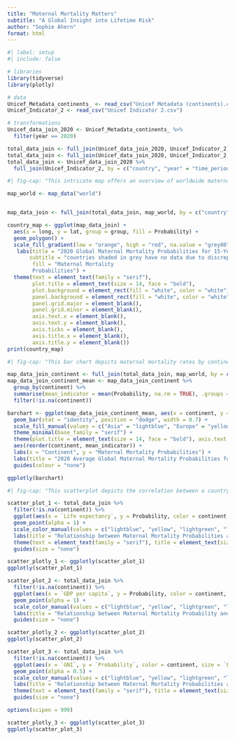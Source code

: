 ```yaml
---
title: "Maternal Mortality Matters"
subtitle: "A Global Insight into Lifetime Risk"
author: "Sophie Ahern"
format: html
---
```


```r
#| label: setup
#| include: false

# libraries
library(tidyverse)
library(plotly)

# data
Unicef_Metadata_continents_ <- read_csv("Unicef Metadata (continents).csv")
Unicef_Indicator_2 <- read_csv("Unicef Indicator 2.csv")

# transformations
Unicef_data_join_2020 <- Unicef_Metadata_continents_ %>%
  filter(year == 2020)

total_data_join <- full_join(Unicef_data_join_2020, Unicef_Indicator_2)
total_data_join <- full_join(Unicef_data_join_2020, Unicef_Indicator_2, by = c("country" = "country"))
total_data_join <- Unicef_data_join_2020 %>%
  full_join(Unicef_Indicator_2, by = c("country", "year" = "time_period"))
```


```r
#| fig-cap: "This intricate map offers an overview of worldwide maternal mortality rates in 2020."

map_world <- map_data("world")


map_data_join <- full_join(total_data_join, map_world, by = c("country" = "region"))

country_map <- ggplot(map_data_join) +
  aes(x = long, y = lat, group = group, fill = Probability) + 
  geom_polygon() +
  scale_fill_gradient(low = "orange", high = "red", na.value = "grey80") +
   labs(title = "2020 Global Maternal Mortality Probabilities for 15-Year-Old Girls by Country",
       subtitle = "countries shaded in grey have no data due to discrepancies in their names",
        fill = "Maternal Mortality 
        Probabilities") +
  theme(text = element_text(family = "serif"),
        plot.title = element_text(size = 14, face = "bold"),
        plot.background = element_rect(fill = "white", color = "white"),
        panel.background = element_rect(fill = "white", color = "white"),
        panel.grid.major = element_blank(),
        panel.grid.minor = element_blank(),
        axis.text.x = element_blank(),
        axis.text.y = element_blank(),
        axis.ticks = element_blank(),
        axis.title.x = element_blank(),
        axis.title.y = element_blank())
print(country_map)
```

```r
#| fig-cap: "This bar chart depicts maternal mortality rates by continent."

map_data_join_continent <- full_join(total_data_join, map_world, by = c("country" = "region"))
map_data_join_continent_mean <- map_data_join_continent %>%
  group_by(continent) %>%
  summarise(mean_indicator = mean(Probability, na.rm = TRUE), .groups = "drop") %>%
  filter(!is.na(continent))

barchart <- ggplot(map_data_join_continent_mean, aes(x = continent, y = mean_indicator, fill = continent)) +
  geom_bar(stat = "identity", position = "dodge", width = 0.7) +
  scale_fill_manual(values = c("Asia" = "lightblue", "Europe" = "yellow", "Africa" = "lightgreen", "Oceania" = "lightpink", "Americas" = "orange")) +
  theme_minimal(base_family = "serif") +
  theme(plot.title = element_text(size = 14, face = "bold"), axis.text.x = element_text(angle = 45), text = element_text(family = "serif")) +
  aes(reorder(continent, mean_indicator)) +
  labs(x = "Continent", y = "Maternal Mortality Probabilities") +
  labs(title = "2020 Average Global Maternal Mortality Probabilities for 15-Year-Old Girls by Continent") +
  guides(colour = "none")

ggplotly(barchart)
```

```r
#| fig-cap: "This scatterplot depicts the correlation between a country's average life expectancy and its maternal mortality probabilities."

scatter_plot_1 <- total_data_join %>%
  filter(!is.na(continent)) %>%
  ggplot(aes(x = `Life expectancy`, y = Probability, color = continent, size = `Population, total`)) +
  geom_point(alpha = 1) +
  scale_color_manual(values = c("lightblue", "yellow", "lightgreen", "lightpink", "orange")) +
  labs(title = "Relationship between Maternal Mortality Probabilities and Life Expectancy", y = "Maternal Mortality Probabilities", x = "Life Expectancy") +
  theme(text = element_text(family = "serif"), title = element_text(size = 12, face = "bold")) +
  guides(size = "none")

scatter_plotly_1 <- ggplotly(scatter_plot_1)
ggplotly(scatter_plot_1)
```

```r
scatter_plot_2 <- total_data_join %>%
  filter(!is.na(continent)) %>%
  ggplot(aes(x = `GDP per capita`, y = Probability, color = continent, size = `Population, total`)) +
  geom_point(alpha = 1) +
  scale_color_manual(values = c("lightblue", "yellow", "lightgreen", "lightpink", "orange")) +
  labs(title = "Relationship between Maternal Mortality Probability and GDP per Capita", y = "Maternal Mortality Probability") +  theme(text = element_text(family = "serif"), title = element_text(size = 12, face = "bold")) +
  guides(size = "none")

scatter_plotly_2 <- ggplotly(scatter_plot_2)
ggplotly(scatter_plot_2)
```

```r
scatter_plot_3 <- total_data_join %>%
  filter(!is.na(continent)) %>%
  ggplot(aes(x = `GNI`, y = `Probability`, color = continent, size = `Population, total`)) +
  geom_point(alpha = 0.5) +
  scale_color_manual(values = c("lightblue", "yellow", "lightgreen", "lightpink", "orange")) +
  labs(title = "Relationship between Maternal Mortality Probabilities and GNI", y = "Maternal Mortality Probabilities") +
  theme(text = element_text(family = "serif"), title = element_text(size = 12, face = "bold")) +
  guides(size = "none")

options(scipen = 999)

scatter_plotly_3 <- ggplotly(scatter_plot_3)
ggplotly(scatter_plot_3)
```

